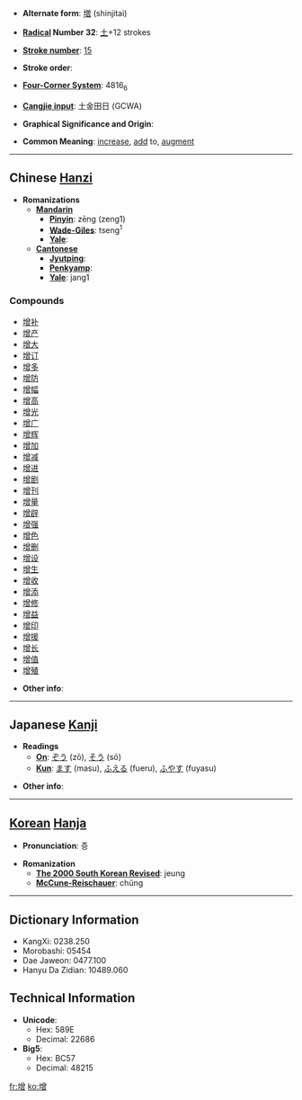 * '''Alternate form''': [[増]] (shinjitai)

* '''[[Wiktionary:Chinese radical index| Radical]] Number 32''': [[Wiktionary:Chinese radical index 土|土]]+12 strokes

* '''[[Wiktionary:Chinese total strokes index|Stroke number]]''': [[Wiktionary:Chinese total strokes index 15|15]]

* '''Stroke order''': 

* '''[[Wiktionary:Chinese four corner index|Four-Corner System]]''': 4816<sub>6</sub>

* '''[[Wiktionary:Chinese Cangjie index|Cangjie input]]''': 土金田日 (GCWA)

* '''Graphical Significance and Origin''': 

* '''Common Meaning''': [[increase]], [[add]] to, [[augment]]

----

== Chinese [[Hanzi]] ==

* '''Romanizations'''
** '''[[Mandarin]]'''
*** '''[[Pinyin]]''': zēng (zeng1)
*** '''[[Wade-Giles]]''': tseng<sup>1</sup>
*** '''[[Yale]]''': 
** '''[[Cantonese]]'''
*** '''[[Jyutping]]''':
*** '''[[Penkyamp]]''': 
*** '''[[Yale]]''': jang1

===Compounds===
*[[增补]]
*[[增产]]
*[[增大]]
*[[增订]]
*[[增多]]
*[[增防]]
*[[增幅]]
*[[增高]]
*[[增光]]
*[[增广]]
*[[增辉]]
*[[增加]]
*[[增减]]
*[[增进]]
*[[增剧]]
*[[增刊]]
*[[增量]]
*[[增辟]]
*[[增强]]
*[[增色]]
*[[增删]]
*[[增设]]
*[[增生]]
*[[增收]]
*[[增添]]
*[[增修]]
*[[增益]]
*[[增印]]
*[[增援]]
*[[增长]]
*[[增值]]
*[[增殖]]　

* '''Other info''': 

----

== Japanese [[Kanji]] ==

* '''Readings'''
** '''[[On]]''': [[ぞう]] (zō), [[そう]] (sō)
** '''[[Kun]]''': [[ます]] (masu), [[ふえる]] (fueru), [[ふやす]] (fuyasu)

* '''Other info''':  

----

== [[Korean]] [[Hanja]] ==

* '''Pronunciation''': 증

* '''Romanization'''
** '''[[The 2000 South Korean Revised Romanization|The 2000 South Korean Revised]]''': jeung
** '''[[McCune-Reischauer]]''': chŭng

----

== Dictionary Information ==

* KangXi: 0238.250
* Morobashi: 05454
* Dae Jaweon: 0477.100
* Hanyu Da Zidian: 10489.060

== Technical Information ==

* '''Unicode''':
** Hex: 589E
** Decimal: 22686
* '''Big5''':
** Hex: BC57
** Decimal: 48215

[[fr:增]]
[[ko:增]]